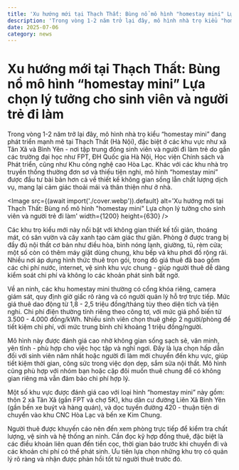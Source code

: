 ```yaml
---
title: 'Xu hướng mới tại Thạch Thất: Bùng nổ mô hình "homestay mini" Lựa chọn lý tưởng cho sinh viên và người trẻ đi làm'
description: 'Trong vòng 1-2 năm trở lại đây, mô hình nhà trọ kiểu "homestay mini" đang phát triển mạnh mẽ tại Thạch Thất (Hà Nội), đặc biệt ở các khu vực như xã Tân Xã và Bình Yên - nơi tập trung đông sinh viên và người đi làm trẻ do gần các trường đại học như FPT, ĐH Quốc gia Hà Nội, Học viện Chính sách và Phát triển, cũng như Khu công nghệ cao Hòa Lạc. Khác với các khu nhà trọ truyền thống thường đơn sơ và thiếu tiện nghi, mô hình “homestay mini” được đầu tư bài bản hơn cả về thiết kế không gian sống lẫn chất lượng dịch vụ, mang lại cảm giác thoải mái và thân thiện như ở nhà.'
date: 2025-07-06
category: news
---
```



# Xu hướng mới tại Thạch Thất: Bùng nổ mô hình “homestay mini” Lựa chọn lý tưởng cho sinh viên và người trẻ đi làm

Trong vòng 1-2 năm trở lại đây, mô hình nhà trọ kiểu “homestay mini” đang phát triển mạnh mẽ tại Thạch Thất (Hà Nội), đặc biệt ở các khu vực như xã Tân Xã và Bình Yên - nơi tập trung đông sinh viên và người đi làm trẻ do gần các trường đại học như FPT, ĐH Quốc gia Hà Nội, Học viện Chính sách và Phát triển, cũng như Khu công nghệ cao Hòa Lạc. Khác với các khu nhà trọ truyền thống thường đơn sơ và thiếu tiện nghi, mô hình “homestay mini” được đầu tư bài bản hơn cả về thiết kế không gian sống lẫn chất lượng dịch vụ, mang lại cảm giác thoải mái và thân thiện như ở nhà.

<Image
  src={(await import('./cover.webp')).default}
  alt='Xu hướng mới tại Thạch Thất: Bùng nổ mô hình "homestay mini" Lựa chọn lý tưởng cho sinh viên và người trẻ đi làm'
  width={1200}
  height={630}
/>

Các khu trọ kiểu mới này nổi bật với không gian thiết kế tối giản, thoáng mát, có sân vườn và cây xanh tạo cảm giác thư giãn. Phòng ở được trang bị đầy đủ nội thất cơ bản như điều hòa, bình nóng lạnh, giường, tủ, rèm cửa; một số còn có thêm máy giặt dùng chung, khu bếp và khu phơi đồ rộng rãi. Nhiều nơi áp dụng hình thức thuê trọn gói, trong đó giá thuê đã bao gồm các chi phí nước, internet, vệ sinh khu vực chung - giúp người thuê dễ dàng kiểm soát chi phí và không lo các khoản phát sinh bất ngờ.

Về an ninh, các khu homestay mini thường có cổng khóa riêng, camera giám sát, quy định giờ giấc rõ ràng và có người quản lý hỗ trợ trực tiếp. Mức giá thuê dao động từ 1,8 - 2,5 triệu đồng/tháng tùy theo diện tích và tiện nghi. Chi phí điện thường tính riêng theo công tơ, với mức giá phổ biến từ 3.500 - 4.000 đồng/kWh. Nhiều sinh viên chọn thuê ghép 2 người/phòng để tiết kiệm chi phí, với mức trung bình chỉ khoảng 1 triệu đồng/người.

Mô hình này được đánh giá cao nhờ không gian sống sạch sẽ, văn minh, yên tĩnh - phù hợp cho việc học tập và nghỉ ngơi. Đây là lựa chọn hấp dẫn đối với sinh viên năm nhất hoặc người đi làm mới chuyển đến khu vực, giúp tiết kiệm thời gian, công sức trong việc dọn dẹp, sắm sửa nội thất. Mô hình cũng phù hợp với nhóm bạn hoặc cặp đôi muốn thuê chung để có không gian riêng mà vẫn đảm bảo chi phí hợp lý.

Một số khu vực được đánh giá cao với loại hình “homestay mini” này gồm: thôn 2 xã Tân Xã (gần FPT và chợ 5K), khu dân cư đường Liên Xã Bình Yên (gần bến xe buýt và hàng quán), và dọc tuyến đường 420 - thuận tiện di chuyển vào khu CNC Hòa Lạc và bến xe Kim Chung.

Người thuê được khuyến cáo nên đến xem phòng trực tiếp để kiểm tra chất lượng, vệ sinh và hệ thống an ninh. Cần đọc kỹ hợp đồng thuê, đặc biệt là các điều khoản liên quan đến tiền cọc, thời gian báo trước khi chuyển đi và các khoản chi phí có thể phát sinh. Ưu tiên lựa chọn những khu trọ có quản lý rõ ràng và nhận được phản hồi tốt từ người thuê trước đó.
